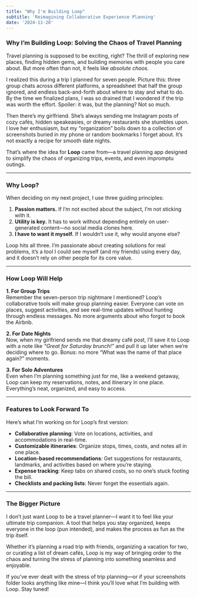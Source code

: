 ```yaml
---
title: "Why I'm Building Loop"
subtitle: 'Reimagining Collaborative Experience Planning'
date: '2024-11-20'
---
```

### **Why I’m Building Loop: Solving the Chaos of Travel Planning**  

Travel planning is supposed to be exciting, right? The thrill of exploring new places, finding hidden gems, and building memories with people you care about. But more often than not, it feels like *absolute chaos.*  

I realized this during a trip I planned for seven people. Picture this: three group chats across different platforms, a spreadsheet that half the group ignored, and endless back-and-forth about where to stay and what to do. By the time we finalized plans, I was so drained that I wondered if the trip was worth the effort. Spoiler: it was, but the planning? Not so much.  

Then there’s my girlfriend. She’s always sending me Instagram posts of cozy cafés, hidden speakeasies, or dreamy restaurants she stumbles upon. I love her enthusiasm, but my “organization” boils down to a collection of screenshots buried in my phone or random bookmarks I forget about. It’s not exactly a recipe for smooth date nights.  

That’s where the idea for **Loop** came from—a travel planning app designed to simplify the chaos of organizing trips, events, and even impromptu outings.  

---

### **Why Loop?**  

When deciding on my next project, I use three guiding principles:  

1. **Passion matters.** If I’m not excited about the subject, I’m not sticking with it.  
2. **Utility is key.** It has to work without depending entirely on user-generated content—no social media clones here.  
3. **I have to want it myself.** If I wouldn’t use it, why would anyone else?  

Loop hits all three. I’m passionate about creating solutions for real problems, it’s a tool I could see myself (and my friends) using every day, and it doesn’t rely on other people for its core value.  

---

### **How Loop Will Help**  

**1. For Group Trips**  
Remember the seven-person trip nightmare I mentioned? Loop’s collaborative tools will make group planning easier. Everyone can vote on places, suggest activities, and see real-time updates without hunting through endless messages. No more arguments about who forgot to book the Airbnb.  

**2. For Date Nights**  
Now, when my girlfriend sends me that dreamy café post, I’ll save it to Loop with a note like *“Great for Saturday brunch!”* and pull it up later when we’re deciding where to go. Bonus: no more “What was the name of that place again?” moments.  

**3. For Solo Adventures**  
Even when I’m planning something just for me, like a weekend getaway, Loop can keep my reservations, notes, and itinerary in one place. Everything’s neat, organized, and easy to access.  

---

### **Features to Look Forward To**  

Here’s what I’m working on for Loop’s first version:  

- **Collaborative planning**: Vote on locations, activities, and accommodations in real-time.  
- **Customizable itineraries**: Organize stops, times, costs, and notes all in one place.  
- **Location-based recommendations**: Get suggestions for restaurants, landmarks, and activities based on where you’re staying.  
- **Expense tracking**: Keep tabs on shared costs, so no one’s stuck footing the bill.  
- **Checklists and packing lists**: Never forget the essentials again.  

---

### **The Bigger Picture**  

I don’t just want Loop to be a travel planner—I want it to feel like your ultimate trip companion. A tool that helps you stay organized, keeps everyone in the loop (pun intended), and makes the process as fun as the trip itself.  

Whether it’s planning a road trip with friends, organizing a vacation for two, or curating a list of dream cafés, Loop is my way of bringing order to the chaos and turning the stress of planning into something seamless and enjoyable.  

If you’ve ever dealt with the stress of trip planning—or if your screenshots folder looks anything like mine—I think you’ll love what I’m building with Loop. Stay tuned!